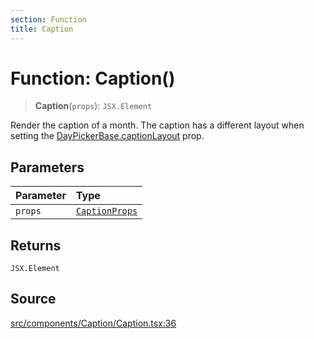 ```yaml
---
section: Function
title: Caption
---
```


# Function: Caption()

> **Caption**(`props`): `JSX.Element`

Render the caption of a month. The caption has a different layout when
setting the [DayPickerBase.captionLayout](/api/latest/interfaces/DayPickerBase.mdx) prop.

## Parameters

| Parameter | Type |
| :------ | :------ |
| `props` | [`CaptionProps`](/api/latest/interfaces/CaptionProps.mdx) |

## Returns

`JSX.Element`

## Source

[src/components/Caption/Caption.tsx:36](https://github.com/gpbl/react-day-picker/blob/a8bfa5451/src/components/Caption/Caption.tsx#L36)
